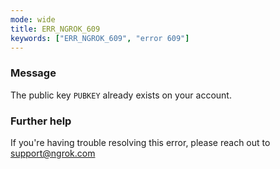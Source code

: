 ```yaml
---
mode: wide
title: ERR_NGROK_609
keywords: ["ERR_NGROK_609", "error 609"]
---
```



### Message

The public key `PUBKEY` already exists on your account.

<ErrorDetails />

### Further help

If you're having trouble resolving this error, please reach out to [support@ngrok.com](mailto:support@ngrok.com?subject=Help%20with%20ERR_NGROK_609)
